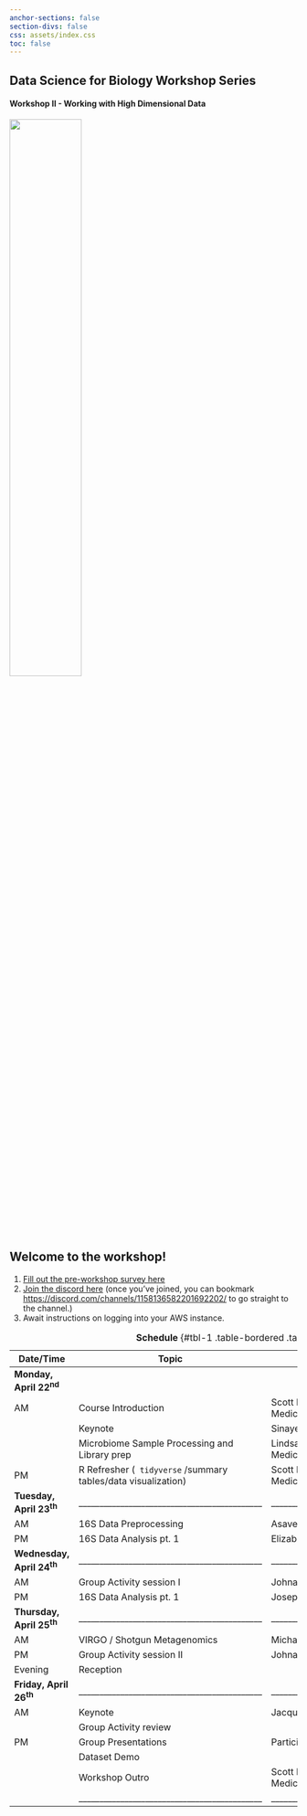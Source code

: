 ```yaml
---
anchor-sections: false
section-divs: false
css: assets/index.css
toc: false
---
```


::: {.grid}

::: {.g-col-12}

# Data Science for Biology Workshop Series
:::

::: {.g-col-6}
#### Workshop II - Working with High Dimensional Data
<!-- This week of content will prepare you to use R, RStudio, and Quarto for data analysis in clinical research. -->
:::

::: {.g-col-6 .text-start}

![](assets/images/durban_workshop_stickers_front_page.png){width=50%} 

:::


:::

## Welcome to the workshop!

1. [Fill out the pre-workshop survey here](https://forms.gle/7sdT7YRJerdgFJcc7)  
2. [Join the discord here](https://discord.gg/Mb7pRTptqm) (once you've joined, you can bookmark [https://discord.com/channels/1158136582201692202/](https://discord.com/channels/1227264067899621427) to go straight to the channel.)  
3. Await instructions on logging into your AWS instance.

<!-- Please install R and RStudio on your laptop. If you already have R and Rstudio installed, please make sure they are up-to date. Please install `R version 4.3.1` and `RStudio version 2023.09.0` [Click here for instructions on installing R and RStudio](installation-instructions.qmd) -->


| Date/Time  | Topic  | Instructor|
|--------|--------|--------|
| **Monday, April 22^nd^**  | | |
| AM   | Course Introduction | Scott Handley (Wash U School of Medicine)|
|    | Keynote | Sinaye Ngcapu (CAPRISA_|
|  | Microbiome Sample Processing and Library prep  | Lindsay Droit (Wash U School of Medicine)|
| PM   | R Refresher (<code> tidyverse</code> /summary tables/data visualization) | Scott Handley (Wash U School of Medicine)|
| **Tuesday, April 23^th^**  |____________________________________________ |____________________________________________ |
| AM   | 16S Data Preprocessing| Asavela Kama (CAPRISA)|
| PM | 16S Data Analysis pt. 1 | Elizabeth Costello (Stanford University) |
| **Wednesday, April 24^th^**  |____________________________________________ | ____________________________________________|
| AM   | Group Activity session I  | Johnathan Shih (Ragon Institute)|
 PM | 16S Data Analysis pt. 1 | Joseph Elsherbini (Ragon Institute)|
| **Thursday, April 25^th^**  |____________________________________________ | ____________________________________________|
| AM   | VIRGO / Shotgun Metagenomics | Michael France (UMD School of Medicine)|
| PM   | Group Activity session II  | Johnathan Shih (Ragon Institute)|
|Evening|Reception||
| **Friday, April 26^th^**  |____________________________________________ | ____________________________________________|
| AM   | Keynote | Jacques Ravel (UMD School of Medicine)|  
| | Group Activity review |  |  
| PM | Group Presentations | Participants |
|  | Dataset Demo |  |
|  | Workshop Outro | Scott Handley (Wash U School of Medicine) |
| |____________________________________________ |____________________________________________ |
: <b>Schedule</b> {#tbl-1 .table-bordered .table-sm}